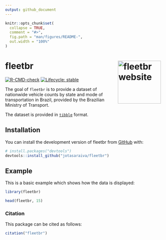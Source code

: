 ```yaml
---
output: github_document
---
```


<!-- README.md is generated from README.Rmd. Please edit that file -->

```r
knitr::opts_chunk$set(
  collapse = TRUE,
  comment = "#>",
  fig.path = "man/figures/README-",
  out.width = "100%"
)
```

# fleetbr <a href="https://jotasaraiva.github.io/fleetbr/"><img src="man/figures/logo.png" align="right" height="139" alt="fleetbr website" /></a>


<!-- badges: start -->
[![R-CMD-check](https://github.com/jotasaraiva/fleetbr/actions/workflows/R-CMD-check.yaml/badge.svg)](https://github.com/jotasaraiva/fleetbr/actions/workflows/R-CMD-check.yaml)
[![Lifecycle: stable](https://img.shields.io/badge/lifecycle-stable-brightgreen.svg)](https://lifecycle.r-lib.org/articles/stages.html#stable)
<!-- badges: end -->

The goal of `fleetbr` is to provide a dataset of nationwide vehicle counts by state and mode of transportation in Brazil, provided by the Brazilian Ministry of Transport.

The dataset is provided in [`tibble`](https://github.com/tidyverse/tibble) format. 

## Installation

You can install the development version of fleetbr from [GitHub](https://github.com/jotasaraiva/fleetbr) with:

``` r
# install.packages("devtools")
devtools::install_github("jotasaraiva/fleetbr")
```

## Example

This is a basic example which shows how the data is displayed:

```r
library(fleetbr)

head(fleetbr, 15)
```

### Citation

This package can be cited as follows:

```r
citation("fleetbr")
```

